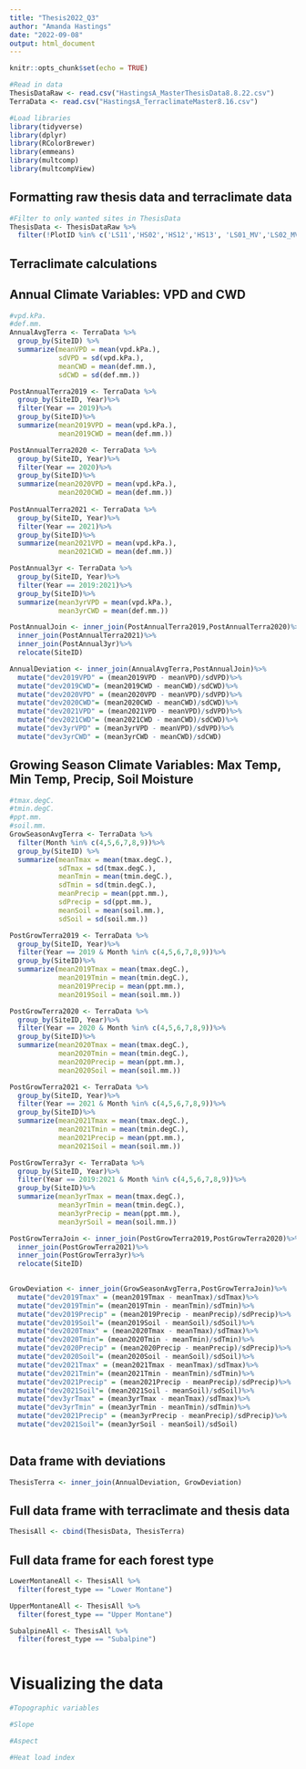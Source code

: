 ```yaml
---
title: "Thesis2022_Q3"
author: "Amanda Hastings"
date: "2022-09-08"
output: html_document
---
```


```r
knitr::opts_chunk$set(echo = TRUE)
```

```r
#Read in data 
ThesisDataRaw <- read.csv("HastingsA_MasterThesisData8.8.22.csv")
TerraData <- read.csv("HastingsA_TerraclimateMaster8.16.csv")

#Load libraries
library(tidyverse)
library(dplyr)
library(RColorBrewer)
library(emmeans)
library(multcomp)
library(multcompView)
```

## Formatting raw thesis data and terraclimate data 

```r
#Filter to only wanted sites in ThesisData 
ThesisData <- ThesisDataRaw %>% 
  filter(!PlotID %in% c('LS11','HS02','HS12','HS13', 'LS01_MV','LS02_MV','HS01_MV'))
```

## Terraclimate calculations 

## Annual Climate Variables: VPD and CWD 

```r
#vpd.kPa.
#def.mm.
AnnualAvgTerra <- TerraData %>%
  group_by(SiteID) %>% 
  summarize(meanVPD = mean(vpd.kPa.), 
            sdVPD = sd(vpd.kPa.), 
            meanCWD = mean(def.mm.), 
            sdCWD = sd(def.mm.)) 

PostAnnualTerra2019 <- TerraData %>% 
  group_by(SiteID, Year)%>% 
  filter(Year == 2019)%>% 
  group_by(SiteID)%>%
  summarize(mean2019VPD = mean(vpd.kPa.),
            mean2019CWD = mean(def.mm.))

PostAnnualTerra2020 <- TerraData %>%
  group_by(SiteID, Year)%>%
  filter(Year == 2020)%>% 
  group_by(SiteID)%>%
  summarize(mean2020VPD = mean(vpd.kPa.),
            mean2020CWD = mean(def.mm.))
  
PostAnnualTerra2021 <- TerraData %>% 
  group_by(SiteID, Year)%>%
  filter(Year == 2021)%>% 
  group_by(SiteID)%>% 
  summarize(mean2021VPD = mean(vpd.kPa.),
            mean2021CWD = mean(def.mm.))

PostAnnual3yr <- TerraData %>% 
  group_by(SiteID, Year)%>% 
  filter(Year == 2019:2021)%>% 
  group_by(SiteID)%>%
  summarize(mean3yrVPD = mean(vpd.kPa.),
            mean3yrCWD = mean(def.mm.))

PostAnnualJoin <- inner_join(PostAnnualTerra2019,PostAnnualTerra2020)%>% 
  inner_join(PostAnnualTerra2021)%>% 
  inner_join(PostAnnual3yr)%>%
  relocate(SiteID)

AnnualDeviation <- inner_join(AnnualAvgTerra,PostAnnualJoin)%>% 
  mutate("dev2019VPD" = (mean2019VPD - meanVPD)/sdVPD)%>% 
  mutate("dev2019CWD"= (mean2019CWD - meanCWD)/sdCWD)%>%
  mutate("dev2020VPD" = (mean2020VPD - meanVPD)/sdVPD)%>% 
  mutate("dev2020CWD"= (mean2020CWD - meanCWD)/sdCWD)%>%
  mutate("dev2021VPD" = (mean2021VPD - meanVPD)/sdVPD)%>% 
  mutate("dev2021CWD"= (mean2021CWD - meanCWD)/sdCWD)%>% 
  mutate("dev3yrVPD" = (mean3yrVPD - meanVPD)/sdVPD)%>% 
  mutate("dev3yrCWD" = (mean3yrCWD - meanCWD)/sdCWD)
```

## Growing Season Climate Variables: Max Temp, Min Temp, Precip, Soil Moisture

```r
#tmax.degC. 
#tmin.degC.
#ppt.mm.
#soil.mm.
GrowSeasonAvgTerra <- TerraData %>%
  filter(Month %in% c(4,5,6,7,8,9))%>%
  group_by(SiteID) %>% 
  summarize(meanTmax = mean(tmax.degC.), 
            sdTmax = sd(tmax.degC.), 
            meanTmin = mean(tmin.degC.), 
            sdTmin = sd(tmin.degC.),
            meanPrecip = mean(ppt.mm.),
            sdPrecip = sd(ppt.mm.),
            meanSoil = mean(soil.mm.), 
            sdSoil = sd(soil.mm.)) 

PostGrowTerra2019 <- TerraData %>%
  group_by(SiteID, Year)%>%
  filter(Year == 2019 & Month %in% c(4,5,6,7,8,9))%>%
  group_by(SiteID)%>%
  summarize(mean2019Tmax = mean(tmax.degC.),
            mean2019Tmin = mean(tmin.degC.),
            mean2019Precip = mean(ppt.mm.),
            mean2019Soil = mean(soil.mm.))

PostGrowTerra2020 <- TerraData %>%
  group_by(SiteID, Year)%>%
  filter(Year == 2020 & Month %in% c(4,5,6,7,8,9))%>%
  group_by(SiteID)%>%
  summarize(mean2020Tmax = mean(tmax.degC.),
            mean2020Tmin = mean(tmin.degC.),
            mean2020Precip = mean(ppt.mm.),
            mean2020Soil = mean(soil.mm.))

PostGrowTerra2021 <- TerraData %>%
  group_by(SiteID, Year)%>%
  filter(Year == 2021 & Month %in% c(4,5,6,7,8,9))%>%
  group_by(SiteID)%>%
  summarize(mean2021Tmax = mean(tmax.degC.),
            mean2021Tmin = mean(tmin.degC.),
            mean2021Precip = mean(ppt.mm.),
            mean2021Soil = mean(soil.mm.))

PostGrowTerra3yr <- TerraData %>%
  group_by(SiteID, Year)%>%
  filter(Year == 2019:2021 & Month %in% c(4,5,6,7,8,9))%>%
  group_by(SiteID)%>%
  summarize(mean3yrTmax = mean(tmax.degC.),
            mean3yrTmin = mean(tmin.degC.),
            mean3yrPrecip = mean(ppt.mm.),
            mean3yrSoil = mean(soil.mm.))

PostGrowTerraJoin <- inner_join(PostGrowTerra2019,PostGrowTerra2020)%>% 
  inner_join(PostGrowTerra2021)%>% 
  inner_join(PostGrowTerra3yr)%>%
  relocate(SiteID)
 

GrowDeviation <- inner_join(GrowSeasonAvgTerra,PostGrowTerraJoin)%>%
  mutate("dev2019Tmax" = (mean2019Tmax - meanTmax)/sdTmax)%>%
  mutate("dev2019Tmin"= (mean2019Tmin - meanTmin)/sdTmin)%>%
  mutate("dev2019Precip" = (mean2019Precip - meanPrecip)/sdPrecip)%>%
  mutate("dev2019Soil"= (mean2019Soil - meanSoil)/sdSoil)%>%
  mutate("dev2020Tmax" = (mean2020Tmax - meanTmax)/sdTmax)%>%
  mutate("dev2020Tmin"= (mean2020Tmin - meanTmin)/sdTmin)%>%
  mutate("dev2020Precip" = (mean2020Precip - meanPrecip)/sdPrecip)%>%
  mutate("dev2020Soil"= (mean2020Soil - meanSoil)/sdSoil)%>%
  mutate("dev2021Tmax" = (mean2021Tmax - meanTmax)/sdTmax)%>%
  mutate("dev2021Tmin"= (mean2021Tmin - meanTmin)/sdTmin)%>%
  mutate("dev2021Precip" = (mean2021Precip - meanPrecip)/sdPrecip)%>%
  mutate("dev2021Soil"= (mean2021Soil - meanSoil)/sdSoil)%>% 
  mutate("dev3yrTmax" = (mean3yrTmax - meanTmax)/sdTmax)%>% 
  mutate("dev3yrTmin" = (mean3yrTmin - meanTmin)/sdTmin)%>% 
  mutate("dev2021Precip" = (mean3yrPrecip - meanPrecip)/sdPrecip)%>%
  mutate("dev2021Soil"= (mean3yrSoil - meanSoil)/sdSoil)
  
```

## Data frame with deviations 

```r
ThesisTerra <- inner_join(AnnualDeviation, GrowDeviation)
```

## Full data frame with terraclimate and thesis data

```r
ThesisAll <- cbind(ThesisData, ThesisTerra)
```

## Full data frame for each forest type 

```r
LowerMontaneAll <- ThesisAll %>% 
  filter(forest_type == "Lower Montane")

UpperMontaneAll <- ThesisAll %>% 
  filter(forest_type == "Upper Montane")

SubalpineAll <- ThesisAll %>% 
  filter(forest_type == "Subalpine")
```


```r

```

# Visualizing the data 

```r
#Topographic variables 

#Slope 

#Aspect 

#Heat load index 


```




